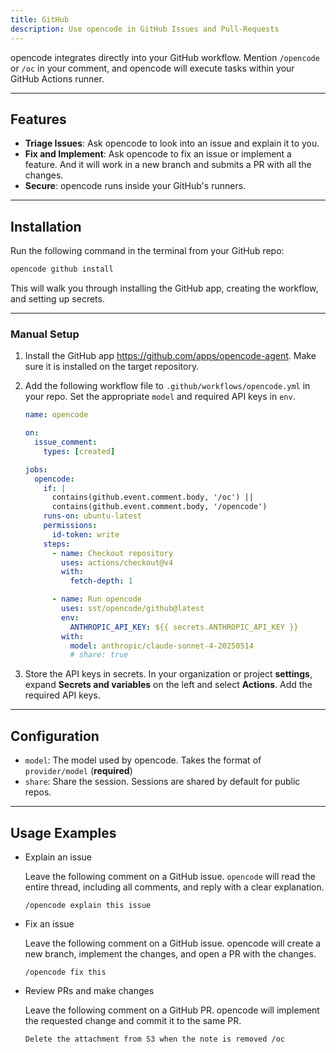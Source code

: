 ```yaml
---
title: GitHub
description: Use opencode in GitHub Issues and Pull-Requests
---
```


opencode integrates directly into your GitHub workflow. Mention `/opencode` or `/oc` in your comment, and opencode will execute tasks within your GitHub Actions runner.

---

## Features

- **Triage Issues**: Ask opencode to look into an issue and explain it to you.
- **Fix and Implement**: Ask opencode to fix an issue or implement a feature. And it will work in a new branch and submits a PR with all the changes.
- **Secure**: opencode runs inside your GitHub's runners.

---

## Installation

Run the following command in the terminal from your GitHub repo:

```bash
opencode github install
```

This will walk you through installing the GitHub app, creating the workflow, and setting up secrets.

---

### Manual Setup

1. Install the GitHub app https://github.com/apps/opencode-agent. Make sure it is installed on the target repository.
2. Add the following workflow file to `.github/workflows/opencode.yml` in your repo. Set the appropriate `model` and required API keys in `env`.

   ```yml
   name: opencode

   on:
     issue_comment:
       types: [created]

   jobs:
     opencode:
       if: |
         contains(github.event.comment.body, '/oc') ||
         contains(github.event.comment.body, '/opencode')
       runs-on: ubuntu-latest
       permissions:
         id-token: write
       steps:
         - name: Checkout repository
           uses: actions/checkout@v4
           with:
             fetch-depth: 1

         - name: Run opencode
           uses: sst/opencode/github@latest
           env:
             ANTHROPIC_API_KEY: ${{ secrets.ANTHROPIC_API_KEY }}
           with:
             model: anthropic/claude-sonnet-4-20250514
             # share: true
   ```

3. Store the API keys in secrets. In your organization or project **settings**, expand **Secrets and variables** on the left and select **Actions**. Add the required API keys.

---

## Configuration

- `model`: The model used by opencode. Takes the format of `provider/model` (**required**)
- `share`: Share the session. Sessions are shared by default for public repos.

---

## Usage Examples

- Explain an issue

  Leave the following comment on a GitHub issue. `opencode` will read the entire thread, including all comments, and reply with a clear explanation.

  ```
  /opencode explain this issue
  ```

- Fix an issue

  Leave the following comment on a GitHub issue. opencode will create a new branch, implement the changes, and open a PR with the changes.

  ```
  /opencode fix this
  ```

- Review PRs and make changes

  Leave the following comment on a GitHub PR. opencode will implement the requested change and commit it to the same PR.

  ```
  Delete the attachment from S3 when the note is removed /oc
  ```
